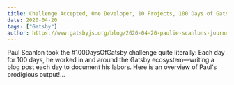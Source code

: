 ```yaml
---
title: Challenge Accepted, One Developer, 10 Projects, 100 Days of Gatsby
date: 2020-04-20
tags: ["Gatsby"]
author: https://www.gatsbyjs.org/blog/2020-04-20-paulie-scanlons-journey-of-100-days/
---
```


Paul Scanlon took the #100DaysOfGatsby challenge quite literally: Each day for 100 days, he worked in and around the Gatsby ecosystem—writing a blog post each day to document his labors. Here is an overview of Paul's prodigious output!...
